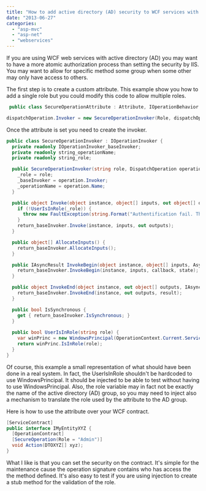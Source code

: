 ```yaml
---
title: "How to add active directory (AD) security to WCF services with attribute?"
date: "2013-06-27"
categories: 
  - "asp-mvc"
  - "asp-net"
  - "webservices"
---
```


If you are using WCF web services with active directory (AD) you may want to have a more atomic authorization process than setting the security by IIS. You may want to allow for specific method some group when some other may only have access to others.

The first step is to create a custom attribute. This example show you how to add a single role but you could modify this code to allow multiple roles.


```csharp
 public class SecureOperationAttribute : Attribute, IOperationBehavior { public string Role { get; set; } public void AddBindingParameters(OperationDescription operationDescription, BindingParameterCollection bindingParameters){} public void ApplyClientBehavior(OperationDescription operationDescription, ClientOperation clientOperation) { } public void Validate(OperationDescription operationDescription) {} public void ApplyDispatchBehavior(OperationDescription operationDescription, DispatchOperation dispatchOperation) {

dispatchOperation.Invoker = new SecureOperationInvoker(Role, dispatchOperation); } } 
```

Once the attribute is set you need to create the invoker.


```csharp
public class SecureOperationInvoker : IOperationInvoker { 
  private readonly IOperationInvoker_baseInvoker; 
  private readonly string_operationName; 
  private readonly string_role;

  public SecureOperationInvoker(string role, DispatchOperation operation) {
    _role = role;
    _baseInvoker = operation.Invoker;
    _operationName = operation.Name; 
  }

  public object Invoke(object instance, object[] inputs, out object[] outputs) { 
    if (!UserIsInRole(_role)) { 
      throw new FaultException(string.Format("Authentification fail. The operation '{0}' requires the role '{1}'.",_operationName,_role), new FaultCode("Authentification")); 
    } 
    return_baseInvoker.Invoke(instance, inputs, out outputs); 
  }

  public object[] AllocateInputs() { 
    return_baseInvoker.AllocateInputs(); 
  }

  public IAsyncResult InvokeBegin(object instance, object[] inputs, AsyncCallback callback, object state) { 
    return_baseInvoker.InvokeBegin(instance, inputs, callback, state); 
  }

  public object InvokeEnd(object instance, out object[] outputs, IAsyncResult result) {
    return_baseInvoker.InvokeEnd(instance, out outputs, result); 
  }

  public bool IsSynchronous { 
    get { return_baseInvoker.IsSynchronous; } 
  } 
    
  public bool UserIsInRole(string role) { 
    var winPrinc = new WindowsPrincipal(OperationContext.Current.ServiceSecurityContext.WindowsIdentity); 
    return winPrinc.IsInRole(role); 
  } 
}
```

Of course, this example a small representation of what should have been done in a real system. In fact, the UserIsInRole shouldn't be hardcoded to use WindowsPrincipal. It should be injected to be able to test without having to use WindowsPrincipal. Also, the role variable may in fact not be exactly the name of the active directory (AD) group, so you may need to inject also a mechanism to translate the role used by the attribute to the AD group.

Here is how to use the attribute over your WCF contract. 

```csharp
[ServiceContract] 
public interface IMyEntityXYZ { 
  [OperationContract] 
  [SecureOperation(Role = "Admin")] 
  void Action(DTOXYZ[] xyz); 
} 
```

What I like is that you can set the security on the contract. It's simple for the maintenance cause the operation signature contains who has access the the method defined. It's also easy to test if you are using injection to create a stub method for the validation of the role.
